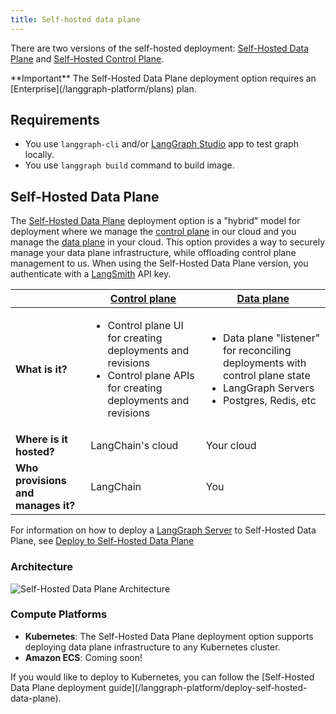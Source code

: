```yaml
---
title: Self-hosted data plane
---
```


There are two versions of the self-hosted deployment: [Self-Hosted Data Plane](/langgraph-platform/deployment-options#self-hosted-data-plane) and [Self-Hosted Control Plane](/langgraph-platform/deployment-options#self-hosted-control-plane).

<Info>
  **Important**
  The Self-Hosted Data Plane deployment option requires an [Enterprise](/langgraph-platform/plans) plan.
</Info>

## Requirements

* You use `langgraph-cli` and/or [LangGraph Studio](/langgraph-platform/langgraph-studio) app to test graph locally.
* You use `langgraph build` command to build image.

## Self-Hosted Data Plane

The [Self-Hosted Data Plane](/langgraph-platform/deploy-self-hosted-data-plane) deployment option is a "hybrid" model for deployment where we manage the [control plane](/langgraph-platform/control-plane) in our cloud and you manage the [data plane](/langgraph-platform/data-plane) in your cloud. This option provides a way to securely manage your data plane infrastructure, while offloading control plane management to us. When using the Self-Hosted Data Plane version, you authenticate with a [LangSmith](https://smith.langchain.com/) API key.

|                   | [Control plane](/langgraph-platform/control-plane) | [Data plane](/langgraph-platform/data-plane) |
|-------------------|-------------------|------------|
| **What is it?** | <ul><li>Control plane UI for creating deployments and revisions</li><li>Control plane APIs for creating deployments and revisions</li></ul> | <ul><li>Data plane "listener" for reconciling deployments with control plane state</li><li>LangGraph Servers</li><li>Postgres, Redis, etc</li></ul> |
| **Where is it hosted?** | LangChain's cloud | Your cloud |
| **Who provisions and manages it?** | LangChain | You |

For information on how to deploy a [LangGraph Server](/langgraph-platform/langgraph-server) to Self-Hosted Data Plane, see [Deploy to Self-Hosted Data Plane](/langgraph-platform/deploy-self-hosted-data-plane)

### Architecture

![Self-Hosted Data Plane Architecture](/langgraph-platform/images/self-hosted-data-plane-architecture.png)

### Compute Platforms

* **Kubernetes**: The Self-Hosted Data Plane deployment option supports deploying data plane infrastructure to any Kubernetes cluster.
* **Amazon ECS**: Coming soon!

<Tip>
  If you would like to deploy to Kubernetes, you can follow the [Self-Hosted Data Plane deployment guide](/langgraph-platform/deploy-self-hosted-data-plane).
</Tip>